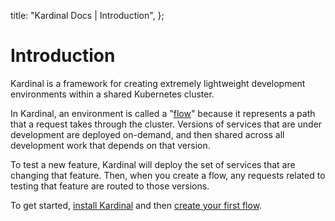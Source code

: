   title: "Kardinal Docs | Introduction",
};

# Introduction

Kardinal is a framework for creating extremely lightweight development environments within a shared Kubernetes cluster.

In Kardinal, an environment is called a "[flow](concepts/flows)" because it represents a path that a request takes through the cluster. Versions of services that are under development are deployed on-demand, and then shared across all development work that depends on that version.

To test a new feature, Kardinal will deploy the set of services that are changing that feature. Then, when you create a flow, any requests related to testing that feature are routed to those versions.

To get started, [install Kardinal](getting-started/install) and then [create your first flow](getting-started/own-app).

